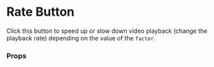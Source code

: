 

<Meta of={RateButtonStories} name="Docs" />

<Canvas of={RateButtonStories.Primary} />

<Canvas of={RateButtonStories.Secondary} />

# Rate Button

Click this button to speed up or slow down video playback (change the playback rate)
depending on the value of the `factor`.

### Props

<ArgTypes of={RateButtonStories.Primary} />
